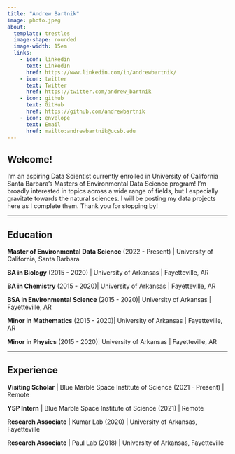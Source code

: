 ```yaml
---
title: "Andrew Bartnik"
image: photo.jpeg
about: 
  template: trestles
  image-shape: rounded
  image-width: 15em
  links:
    - icon: linkedin 
      text: LinkedIn
      href: https://www.linkedin.com/in/andrewbartnik/
    - icon: twitter 
      text: Twitter
      href: https://twitter.com/andrew_bartnik
    - icon: github 
      text: GitHub
      href: https://github.com/andrewbartnik
    - icon: envelope 
      text: Email
      href: mailto:andrewbartnik@ucsb.edu
---
```



## **Welcome!**

I'm an aspiring Data Scientist currently enrolled in University of California Santa Barbara's Masters of Environmental Data Science program! I'm broadly interested in topics across a wide range of fields, but I especially gravitate towards the natural sciences. I will be posting my data projects here as I complete them. Thank you for stopping by!

-----------

## **Education**

**Master of Environmental Data Science** (2022 - Present) | 
University of California, Santa Barbara

**BA in Biology** (2015 - 2020) | 
University of Arkansas | Fayetteville, AR

**BA in Chemistry** (2015 - 2020)| 
University of Arkansas | Fayetteville, AR

**BSA in Environmental Science** (2015 - 2020)| 
University of Arkansas | Fayetteville, AR

**Minor in Mathematics** (2015 - 2020)| 
University of Arkansas | Fayetteville, AR

**Minor in Physics** (2015 - 2020)| 
University of Arkansas | Fayetteville, AR

------------

## **Experience**

**Visiting Scholar** | Blue Marble Space Institute of Science  (2021 - Present) | 
Remote

**YSP Intern** | Blue Marble Space Institute of Science (2021) | Remote

**Research Associate** | Kumar Lab (2020) | University of Arkansas, Fayetteville

**Research Associate** | Paul Lab (2018) | University of Arkansas, Fayetteville

